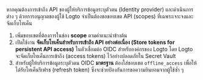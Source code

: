 หากคุณต้องการเข้าถึง API ของผู้ให้บริการข้อมูลระบุตัวตน (Identity provider) และดำเนินการต่าง ๆ ด้วยการอนุญาตของผู้ใช้ Logto จำเป็นต้องขอขอบเขต API (scopes) ที่เฉพาะเจาะจงและจัดเก็บโทเค็น

1. เพิ่มขอบเขตที่ต้องการในช่อง **scope** ตามคำแนะนำข้างต้น
2. เปิดใช้งาน **จัดเก็บโทเค็นสำหรับการเข้าถึง API อย่างต่อเนื่อง (Store tokens for persistent API access)** ในตัวเชื่อมต่อ OIDC สำหรับองค์กรของ Logto โดย Logto จะจัดเก็บโทเค็นการเข้าถึง (access tokens) ไว้อย่างปลอดภัยใน Secret Vault
3. สำหรับผู้ให้บริการข้อมูลระบุตัวตน OIDC **มาตรฐาน** ต้องใส่ขอบเขต `offline_access` เพื่อให้ได้รับโทเค็นรีเฟรช (refresh token) ซึ่งจะช่วยป้องกันการขอความยินยอมจากผู้ใช้ซ้ำ ๆ
